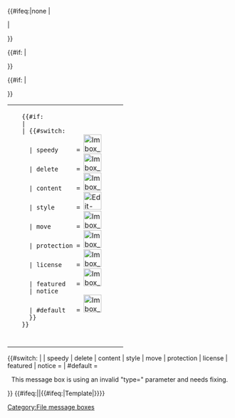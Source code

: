 <table class="plainlinks imbox 
{{#switch:{{{type|}}}
| speedy     = imbox-speedy
| delete     = imbox-delete
| content    = imbox-content
| style      = imbox-style
| move       = imbox-move
| protection = imbox-protection
| license    = imbox-license
| featured   = imbox-featured
| notice          <!-- notice = default -->
| #default   = imbox-notice
}} {{{class|}}}" style="{{{style|}}}">
<tr>
{{#ifeq:{{{image|}}}|none
| <!-- No image. Cell with some width or padding necessary for text cell to have 100% width. --><td class="mbox-empty-cell"></td>
| <td class="mbox-image">
  {{#if:{{{image|}}}
  | {{{image}}}
  | {{#switch:{{{type|}}}
    | speedy     = [[Image:Imbox speedy deletion.png|40x40px|alt=|link=]] 
    | delete     = [[Image:Imbox deletion.png|40x40px|alt=|link=]] 
    | content    = [[Image:Imbox content.png|40x40px|alt=|link=]]
    | style      = [[Image:Edit-clear.svg|40x40px|link=|alt=]]
    | move       = [[Image:Imbox move.png|40x40px|alt=|link=]]
    | protection = [[Image:Imbox protection.png|40x40px|alt=|link=]]
    | license    = [[Image:Imbox license.png|40x40px|alt=|link=]]
    | featured   = [[Image:Imbox featured.png|40x40px]]
    | notice          <!-- notice = default -->
    | #default   = [[Image:Imbox notice.png|40x40px|alt=|link=]]
    }}
  }}</td>
}}
<td class="mbox-text" style="{{{textstyle|}}}"> {{{text}}} </td>
{{#if:{{{imageright|}}}
| <td class="mbox-imageright"> {{{imageright}}} </td>
}}
</tr>
{{#if:{{{below|}}}
| <tr><td colspan={{#if:{{{imageright|}}}|3|2}} class="mbox-text" style="{{{textstyle|}}}"> {{{below}}} </td></tr>
}}
</table><!-- Detect and report usage with faulty "type" parameter:
-->{{#switch:{{{type|}}}
|   <!-- No type fed, is also valid input -->
| speedy
| delete
| content
| style
| move
| protection
| license
| featured
| notice     =    <!-- Do nothing, valid "type" -->
| #default   = <div style="text-align: center;">This message box is using an invalid "type={{{type|}}}" parameter and needs fixing.</div><!-- Sort on namespace -->
}}<!--

--><includeonly>{{#ifeq:{{BASEPAGENAME}}|{{SUBPAGENAME}}|{{#ifeq:{{NAMESPACE}}|Template|[[Category:File message boxes]]}}}}</includeonly><!--

--><noinclude>

{{documentation}}
<!-- Add categories and interwikis to the /doc subpage, not here! -->
</noinclude>